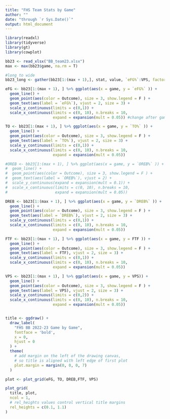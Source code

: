 ```yaml
---
title: "FHS Team Stats by Game"
author: ""
date: "through `r Sys.Date()`"
output: html_document
---
```


```r

library(readxl)
library(tidyverse)
library(gt)
library(cowplot)
```

```r
bb23 <- read_xlsx("BB_team23.xlsx")
max <- max(bb23$game, na.rm = T)

#long to wide
bb23_long <- gather(bb23[1:(max + 1),], stat, value, `eFG%`:VPS, factor_key=TRUE)

```


```r
eFG <- bb23[1:(max + 1), ] %>% ggplot(aes(x = game, y = `eFG%` )) + 
  geom_line() +
  geom_point(aes(color = Outcome), size = 3, show.legend = F ) +
  geom_text(aes(label = `eFG%`), vjust = 2, size = 3) +
  scale_y_continuous(limits = c(0,1)) +
  scale_x_continuous(limits = c(0, 10), n.breaks = 10, 
                     expand = expansion(mult = 0.05)) #change after game 10

TO <- bb23[1:(max + 1), ] %>% ggplot(aes(x = game, y = `TO%` )) + 
  geom_line() +
  geom_point(aes(color = Outcome), size = 3, show.legend = F ) +
  geom_text(aes(label = `TO%`), vjust = 2, size = 3) +
  scale_y_continuous(limits = c(0,1)) +
  scale_x_continuous(limits = c(0, 10), n.breaks = 10, 
                     expand = expansion(mult = 0.05))

#OREB <- bb23[1:(max + 1), ] %>% ggplot(aes(x = game, y = `OREB%` )) + 
#  geom_line() +
#  geom_point(aes(color = Outcome), size = 3, show.legend = F ) +
#  geom_text(aes(label = `OREB%`), vjust = 2) +
#  scale_y_continuous(expand = expansion(mult = 0.1)) +
#  scale_x_continuous(limits = c(0, 10), n.breaks = 10, 
#                     expand = expansion(mult = 0.05))

DREB <- bb23[1:(max + 1), ] %>% ggplot(aes(x = game, y = `DREB%` )) + 
  geom_line() +
  geom_point(aes(color = Outcome), size = 3, show.legend = F ) +
  geom_text(aes(label = `DREB%`), vjust = 2, size = 3) +
  scale_y_continuous(limits = c(0,1)) +
  scale_x_continuous(limits = c(0, 10), n.breaks = 10, 
                     expand = expansion(mult = 0.05))

FTF <- bb23[1:(max + 1), ] %>% ggplot(aes(x = game, y = FTF )) + 
  geom_line() +
  geom_point(aes(color = Outcome), size = 3, show.legend = F ) +
  geom_text(aes(label = FTF), vjust = 2, size = 3) +
  scale_y_continuous(limits = c(0,1)) +
  scale_x_continuous(limits = c(0, 10), n.breaks = 10, 
                     expand = expansion(mult = 0.05))

VPS <- bb23[1:(max + 1), ] %>% ggplot(aes(x = game, y = VPS)) + 
  geom_line() +
  geom_point(aes(color = Outcome), size = 3, show.legend = F ) +
  geom_text(aes(label = VPS), vjust = 2, size = 3) +
  scale_y_continuous(limits = c(0,2)) +
  scale_x_continuous(limits = c(0, 10), n.breaks = 10, 
                     expand = expansion(mult = 0.05))


title <- ggdraw() + 
  draw_label(
    "FHS BB 2022-23 Game by Game",
    fontface = 'bold',
    x = 0,
    hjust = 0
  ) +
  theme(
    # add margin on the left of the drawing canvas,
    # so title is aligned with left edge of first plot
    plot.margin = margin(0, 0, 0, 7)
  )

plot <- plot_grid(eFG, TO, DREB,FTF, VPS)
```

```r
plot_grid(
  title, plot,
  ncol = 1,
  # rel_heights values control vertical title margins
  rel_heights = c(0.1, 1.1)
)


```


